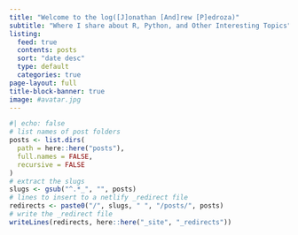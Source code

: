 ```yaml
---
title: "Welcome to the log([J]onathan [And]rew [P]edroza)"
subtitle: "Where I share about R, Python, and Other Interesting Topics"
listing:
  feed: true
  contents: posts
  sort: "date desc"
  type: default
  categories: true
page-layout: full
title-block-banner: true
image: #avatar.jpg
---
```


```r
#| echo: false
# list names of post folders
posts <- list.dirs(
  path = here::here("posts"),
  full.names = FALSE,
  recursive = FALSE
)
# extract the slugs
slugs <- gsub("^.*_", "", posts)
# lines to insert to a netlify _redirect file
redirects <- paste0("/", slugs, " ", "/posts/", posts)
# write the _redirect file
writeLines(redirects, here::here("_site", "_redirects"))
```